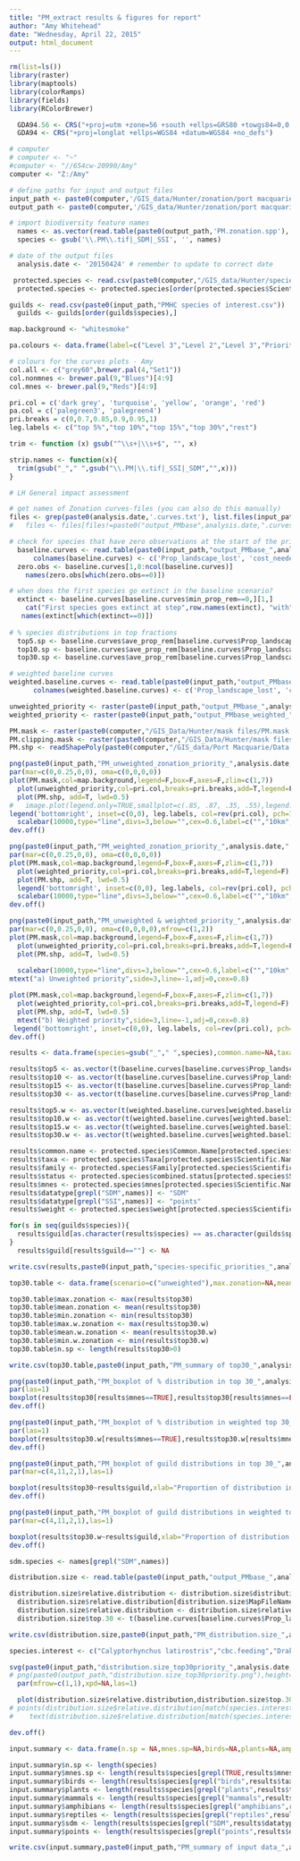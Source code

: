 ```yaml
---
title: "PM_extract results & figures for report"
author: "Amy Whitehead"
date: "Wednesday, April 22, 2015"
output: html_document
---
```



```r
rm(list=ls())
library(raster)
library(maptools)
library(colorRamps)
library(fields)
library(RColorBrewer)

  GDA94.56 <- CRS("+proj=utm +zone=56 +south +ellps=GRS80 +towgs84=0,0,0,0,0,0,0 +units=m +no_defs")
  GDA94 <- CRS("+proj=longlat +ellps=WGS84 +datum=WGS84 +no_defs")

# computer
# computer <- "~"
#computer <- "//654cw-20990/Amy"
computer <- "Z:/Amy"

# define paths for input and output files
input_path <- paste0(computer,'/GIS_data/Hunter/zonation/port macquarie/output/')
output_path <- paste0(computer,'/GIS_data/Hunter/zonation/port macquarie/')

# import biodiversity feature names
  names <- as.vector(read.table(paste0(output_path,'PM.zonation.spp'), header=F, sep='\t')[,6])
  species <- gsub('\\.PM\\.tif|_SDM|_SSI', '', names)

# date of the output files
  analysis.date <- '20150424' # remember to update to correct date

 protected.species <- read.csv(paste0(computer,"/GIS_data/Hunter/species point data/IBRA threatened species list.csv"))
  protected.species <- protected.species[order(protected.species$Scientific.Name),]

guilds <- read.csv(paste0(input_path,"PMHC species of interest.csv"))
  guilds <- guilds[order(guilds$species),]

```

```r
map.background <- "whitesmoke"

pa.colours <- data.frame(label=c("Level 3","Level 2","Level 3","Priority protected","Priority unprotected"),colour=c("#78c679","#31a354","#006837","#a6611a","grey40"),stringsAsFactors = F)

# colours for the curves plots - Amy
col.all <- c("grey60",brewer.pal(4,"Set1"))
col.nonmnes <- brewer.pal(9,"Blues")[4:9]
col.mnes <- brewer.pal(9,"Reds")[4:9]

pri.col = c('dark grey', 'turquoise', 'yellow', 'orange', 'red')
pa.col = c('palegreen3', 'palegreen4')
pri.breaks = c(0,0.7,0.85,0.9,0.95,1)
leg.labels <- c("top 5%","top 10%","top 15%","top 30%","rest")

```

```r
trim <- function (x) gsub("^\\s+|\\s+$", "", x)

strip.names <- function(x){
  trim(gsub("_"," ",gsub("\\.PM|\\.tif|_SSI|_SDM","",x)))
}


```

```r
# LH General impact assessment

# get names of Zonation curves-files (you can also do this manually)
files <- grep(paste0(analysis.date,'.curves.txt'), list.files(input_path), value=T) 
#   files <- files[files!=paste0("output_PMbase",analysis.date,".curves.txt")] # remove baseline scenario

# check for species that have zero observations at the start of the prioritisation
  baseline.curves <- read.table(paste0(input_path,"output_PMbase_",analysis.date,".curves.txt"), skip=1, header=F, sep='')
      colnames(baseline.curves) <- c('Prop_landscape_lost', 'cost_needed_for_top_fraction', 'min_prop_rem', 'ave_prop_rem', 'W_prop_rem', 'ext-1', 'ext-2', species)
  zero.obs <- baseline.curves[1,8:ncol(baseline.curves)]
    names(zero.obs[which(zero.obs==0)])

# when does the first species go extinct in the baseline scenario?
  extinct <- baseline.curves[baseline.curves$min_prop_rem==0,][1,]
    cat("First species goes extinct at step",row.names(extinct), "with",extinct$Prop_landscape_lost*100, "% removed","\n")
   names(extinct[which(extinct==0)])
  
# % species distributions in top fractions
  top5.sp <- baseline.curves$ave_prop_rem[baseline.curves$Prop_landscape_lost>=0.95][1]
  top10.sp <- baseline.curves$ave_prop_rem[baseline.curves$Prop_landscape_lost>=0.9][1]
  top30.sp <- baseline.curves$ave_prop_rem[baseline.curves$Prop_landscape_lost>=0.7][1]

# weighted baseline curves
weighted.baseline.curves <- read.table(paste0(input_path,"output_PMbase_weighted_",analysis.date,".curves.txt"), skip=1, header=F, sep='')
      colnames(weighted.baseline.curves) <- c('Prop_landscape_lost', 'cost_needed_for_top_fraction', 'min_prop_rem', 'ave_prop_rem', 'W_prop_rem', 'ext-1', 'ext-2', species)

```

```r

unweighted_priority <- raster(paste0(input_path,"output_PMbase_",analysis.date,".rank.compressed.tif"))
weighted_priority <- raster(paste0(input_path,"output_PMbase_weighted_",analysis.date,".rank.compressed.tif"))

PM.mask <- raster(paste0(computer,"/GIS_Data/Hunter/mask files/PM.mask.tif"))
PM.clipping.mask <- raster(paste0(computer,"/GIS_Data/Hunter/mask files/PM.clipping.mask.tif"))
PM.shp <- readShapePoly(paste0(computer,"/GIS_data/Port Macquarie/Data from PMH/PMHC LGA boundary.shp"), proj4=GDA94.56)

png(paste0(input_path,"PM_unweighted_zonation_priority_",analysis.date,".png"),height=7,width=15,units="cm",res=300, bg="transparent",pointsize=10)
par(mar=c(0,0.25,0,0), oma=c(0,0,0,0))
plot(PM.mask,col=map.background,legend=F,box=F,axes=F,zlim=c(1,7))
  plot(unweighted_priority,col=pri.col,breaks=pri.breaks,add=T,legend=F)
  plot(PM.shp, add=T, lwd=0.5)
#   image.plot(legend.only=TRUE,smallplot=c(.85, .87, .35, .55),legend.width=0.75,legend.shrink=0.25, zlim= c(0,1), nlevel=100, col=pri.col,axis.args=list(at=c(0,1), labels=c("Low","High"), cex.axis=0.6),legend.args=list(text='Conservation priority', side=4, font=2, line=2.5, cex=0.7)) 
legend('bottomright', inset=c(0,0), leg.labels, col=rev(pri.col), pch=15, bty="n", title=paste0("Conservation","\n"," priority"), cex=1, xpd=T)
  scalebar(10000,type="line",divs=3,below="",cex=0.6,label=c("","10km",""))
dev.off()

png(paste0(input_path,"PM_weighted_zonation_priority_",analysis.date,".png"),height=7,width=15,units="cm",res=300, bg="transparent", pointsize=10)
par(mar=c(0,0.25,0,0), oma=c(0,0,0,0))
plot(PM.mask,col=map.background,legend=F,box=F,axes=F,zlim=c(1,7))
  plot(weighted_priority,col=pri.col,breaks=pri.breaks,add=T,legend=F)
  plot(PM.shp, add=T, lwd=0.5)
  legend('bottomright', inset=c(0,0), leg.labels, col=rev(pri.col), pch=15, bty="n", title=paste0("Conservation","\n"," priority"), cex=1, xpd=T)
  scalebar(10000,type="line",divs=3,below="",cex=0.6,label=c("","10km",""))
dev.off()

png(paste0(input_path,"PM_unweighted & weighted_priority_",analysis.date,".png"),height=7,width=15,units="cm",res=300, bg="transparent",pointsize=10)
par(mar=c(0,0.25,0,0), oma=c(0,0,0,0),mfrow=c(1,2))
plot(PM.mask,col=map.background,legend=F,box=F,axes=F,zlim=c(1,7))
  plot(unweighted_priority,col=pri.col,breaks=pri.breaks,add=T,legend=F)
  plot(PM.shp, add=T, lwd=0.5)
 
  scalebar(10000,type="line",divs=3,below="",cex=0.6,label=c("","10km",""))
mtext("a) Unweighted priority",side=3,line=-1,adj=0,cex=0.8)

plot(PM.mask,col=map.background,legend=F,box=F,axes=F,zlim=c(1,7))
  plot(weighted_priority,col=pri.col,breaks=pri.breaks,add=T,legend=F)
  plot(PM.shp, add=T, lwd=0.5)
  mtext("b) Weighted priority",side=3,line=-1,adj=0,cex=0.8)
 legend('bottomright', inset=c(0,0), leg.labels, col=rev(pri.col), pch=15, bty="n", title="Conservation priority", cex=1, xpd=NA,horiz=T)
dev.off()

```

```r

results <- data.frame(species=gsub("_"," ",species),common.name=NA,taxa=NA,family=NA,guild=NA,status=NA,datatype=NA,mnes=NA,weight=NA,top5=NA,top10=NA,top15=NA,top30=NA,top5.w=NA,top10.w=NA,top15.w=NA,top30.w=NA)

results$top5 <- as.vector(t(baseline.curves[baseline.curves$Prop_landscape_lost>=0.95,][1,8:ncol(baseline.curves)]))
results$top10 <- as.vector(t(baseline.curves[baseline.curves$Prop_landscape_lost>=0.90,][1,8:ncol(baseline.curves)]))
results$top15 <- as.vector(t(baseline.curves[baseline.curves$Prop_landscape_lost>=0.85,][1,8:ncol(baseline.curves)]))
results$top30 <- as.vector(t(baseline.curves[baseline.curves$Prop_landscape_lost>=0.70,][1,8:ncol(baseline.curves)]))

results$top5.w <- as.vector(t(weighted.baseline.curves[weighted.baseline.curves$Prop_landscape_lost>=0.95,][1,8:ncol(weighted.baseline.curves)]))
results$top10.w <- as.vector(t(weighted.baseline.curves[weighted.baseline.curves$Prop_landscape_lost>=0.90,][1,8:ncol(weighted.baseline.curves)]))
results$top15.w <- as.vector(t(weighted.baseline.curves[weighted.baseline.curves$Prop_landscape_lost>=0.85,][1,8:ncol(weighted.baseline.curves)]))
results$top30.w <- as.vector(t(weighted.baseline.curves[weighted.baseline.curves$Prop_landscape_lost>=0.70,][1,8:ncol(weighted.baseline.curves)]))

results$common.name <- protected.species$Common.Name[protected.species$Scientific.Name %in% results$species]
results$taxa <- protected.species$Taxa[protected.species$Scientific.Name %in% results$species]
results$family <- protected.species$Family[protected.species$Scientific.Name %in% results$species]
results$status <- protected.species$combined.status[protected.species$Scientific.Name %in% results$species]
results$mnes <- protected.species$mnes[protected.species$Scientific.Name %in% results$species]
results$datatype[grepl("SDM",names)] <- "SDM"
results$datatype[grepl("SSI",names)] <- "points"
results$weight <- protected.species$weight[protected.species$Scientific.Name %in% results$species]

for(s in seq(guilds$species)){
  results$guild[as.character(results$species) == as.character(guilds$species[s])] <- as.character(guilds$guild[s])
}
  results$guild[results$guild==""] <- NA

write.csv(results,paste0(input_path,"species-specific_priorities_",analysis.date,".csv"),row.names=F)

```

```r

top30.table <- data.frame(scenario=c("unweighted"),max.zonation=NA,mean.zonation=NA,min.zonation=NA,max.w.zonation=NA,mean.w.zonation=NA,min.w.zonation=NA,n.sp=NA)

top30.table$max.zonation <- max(results$top30)
top30.table$mean.zonation <- mean(results$top30)
top30.table$min.zonation <- min(results$top30)
top30.table$max.w.zonation <- max(results$top30.w)
top30.table$mean.w.zonation <- mean(results$top30.w)
top30.table$min.w.zonation <- min(results$top30.w)
top30.table$n.sp <- length(results$top30>0)

write.csv(top30.table,paste0(input_path,"PM_summary of top30_",analysis.date,".csv"),row.names=F)

png(paste0(input_path,"PM_boxplot of % distribution in top 30_",analysis.date,".png"),width=15,height=15,units="cm",bg="transparent",pointsize=10,res=300)
par(las=1)
boxplot(results$top30[results$mnes==TRUE],results$top30[results$mnes==FALSE],names=c("MNES","non-MNES"),ylab="Proportion of distribution in top 30%")
dev.off()

png(paste0(input_path,"PM_boxplot of % distribution in weighted top 30_",analysis.date,".png"),width=15,height=15,units="cm",bg="transparent",pointsize=10,res=300)
par(las=1)
boxplot(results$top30.w[results$mnes==TRUE],results$top30.w[results$mnes==FALSE],names=c("MNES","non-MNES"),ylab="Proportion of distribution in top 30%")
dev.off()

png(paste0(input_path,"PM_boxplot of guild distributions in top 30_",analysis.date,".png"),width=15,height=15,units="cm",bg="transparent",pointsize=10,res=300)
par(mar=c(4,11,2,1),las=1)

boxplot(results$top30~results$guild,xlab="Proportion of distribution in top 30%",names=c("Amphibians",paste0("Cave-roosting","\n","microbats"),"Frugivorous birds","Nectarivorous birds",paste0("Phalangers, Phascogales","\n","& their predators"),"Shore birds","Water birds"),horizontal = T)
dev.off()

png(paste0(input_path,"PM_boxplot of guild distributions in weighted top 30_",analysis.date,".png"),width=15,height=15,units="cm",bg="transparent",pointsize=10,res=300)
par(mar=c(4,11,2,1),las=1)

boxplot(results$top30.w~results$guild,xlab="Proportion of distribution in top 30%",names=c("Amphibians",paste0("Cave-roosting","\n","microbats"),"Frugivorous birds","Nectarivorous birds",paste0("Phalangers, Phascogales","\n","& their predators"),"Shore birds","Water birds"),horizontal = T)
dev.off()

```


```r
sdm.species <- names[grepl("SDM",names)]

distribution.size <- read.table(paste0(input_path,"output_PMbase_",analysis.date,".features_info.txt"),skip=1,header=T)

distribution.size$relative.distribution <- distribution.size$distribution.sum
  distribution.size$relative.distribution[distribution.size$MapFileName %in% sdm.species] <- distribution.size$relative.distribution[distribution.size$MapFileName %in% sdm.species]/1000
  distribution.size$relative.distribution <- distribution.size$relative.distribution/272283
  distribution.size$top.30 <- t(baseline.curves[baseline.curves$Prop_landscape_lost>=(1-0.3),][1,8:ncol(baseline.curves)])

write.csv(distribution.size,paste0(input_path,"PM_distribution.size_",analysis.date,".csv"), row.names=F)

species.interest <- c("Calyptorhynchus latirostris","cbc.feeding","Drakaea elastica","Caladenia huegelii","Conospermum undulatum","Pseudocheirus occidentalis","Limestone ridges (SCP 26a)","EPA Biodiversity3 10pct","EPA Biodiversity3 30pct","Falsistrellus mackenziei","Acacia horridula","Bettongia penicillata subsp. ogilbyi","Calothamnus rupestris","Dasyurus geoffroii","Setonix brachyurus")

svg(paste0(input_path,"distribution.size_top30priority_",analysis.date,".svg"),height=6,width=6, bg="transparent",pointsize = 12)
# png(paste0(output_path,"distribution.size_top30priority.png"),height=15,width=15,units="cm",res=300, bg="transparent",pointsize = 12)
  par(mfrow=c(1,1),xpd=NA,las=1)

  plot(distribution.size$relative.distribution,distribution.size$top.30,ylim=c(0,1),xlim=c(0,0.6),xlab="Relative size of distribution",ylab="Proportion of distribution in top priorities",bty="l")
# points(distribution.size$relative.distribution[match(species.interest,strip.names(distribution.size$MapFileName))][i],distribution.size$top.30[match(species.interest,strip.names(distribution.size$MapFileName))][i],col="red",pch=16)
#    text(distribution.size$relative.distribution[match(species.interest,strip.names(distribution.size$MapFileName))][i],distribution.size$top.30[match(species.interest,strip.names(distribution.size$MapFileName))][i],labels=strip.names(distribution.size$MapFileName[match(species.interest,strip.names(distribution.size$MapFileName))][i]),cex=0.7,offset=10)

dev.off()

```

```r

input.summary <- data.frame(n.sp = NA,mnes.sp=NA,birds=NA,plants=NA,amphibians=NA,mammals=NA,reptiles=NA,sdm=NA,points=NA)

input.summary$n.sp <- length(species)
input.summary$mnes.sp <- length(results$species[grepl(TRUE,results$mnes)])
input.summary$birds <- length(results$species[grepl("birds",results$taxa)])
input.summary$plants <- length(results$species[grepl("plants",results$taxa)])
input.summary$mammals <- length(results$species[grepl("mammals",results$taxa)])
input.summary$amphibians <- length(results$species[grepl("amphibians",results$taxa)])
input.summary$reptiles <- length(results$species[grepl("reptiles",results$taxa)])
input.summary$sdm <- length(results$species[grepl("SDM",results$datatype)])
input.summary$points <- length(results$species[grepl("points",results$datatype)])

write.csv(input.summary,paste0(input_path,"PM_summary of input data_",analysis.date,".csv"),row.names=F)
```
